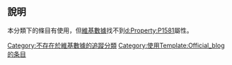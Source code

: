 {{Empty category}}
{{Wikipedia category
|hidden=yes
|tracking=yes
|description=此分类中的页面由'''[[Template:Official_blog|Template:Official blog]]'''添加。
}}
{{Tracks Wikidata|P1581}}
{{cmbox
|text=点击浏览此分类中的{{Random page in category||text=随机页面}}。
}}

==說明==
本分類下的條目有使用{{tl|Official blog}}，但[[維基數據|維基數據]]找不到[[d:Property:P1581|d:Property:P1581]]屬性。

[[Category:不存在於維基數據的追蹤分類|Category:不存在於維基數據的追蹤分類]]
[[Category:使用Template:Official_blog的条目|Category:使用Template:Official_blog的条目]]